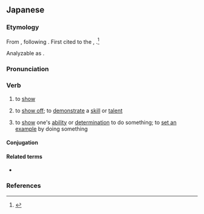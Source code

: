 ==Japanese==

===Etymology===
{{ja-kanjitab|み|yomi=kun|sort=みせる}}

From {{inh|ja|ojp|見す|tr=misu|sort=みせる}}, following {{m|ja|下二段活用|tr=shimo nidan katsuyō|t=lower bigrade conjugation}}.
{{ja-from-shimonidan}}
First cited to the ''{{w|Man'yōshū}}'', {{circa2|759 {{CE}}}}.<ref>{{R:Nihon Kokugo Daijiten 2|見}}</ref>

Analyzable as {{suffix|ja|sort=みせる|見|tr1=mi|pos1=the {{ja-etym-renyokei|見る|みる|to see; to look at|nodot=1}}|す|tr2=su|pos2=causative suffix, corresponding to modern {{ja-r|-せる}}}}.

===Pronunciation===
{{ja-pron|みせる|acc=2|acc_ref=SMK2,ZAJ}}
{{ja-ojad}}

===Verb===
{{ja-verb|みせる|type=2|tr=trans}}
{{ja-vp|見る|見える|c=見せる|みる|みえる|ck=みせる}}

# to [[show]]
#: {{ja-usex|[[写%真]]を[[人]]に'''見せる'''|しゃ%しん を ひと に '''みせる'''|'''show''' someone a picture}}
# {{ja-def|魅せる}} to [[show off]]; to [[demonstrate]] a [[skill]] or [[talent]]
# {{n-g|Used as a {{m|ja|補助動詞|tr=hojo dōshi}}, after a verb in the {{m|ja|て|tr=-te}} [[Appendix:Japanese verbs#Other forms|conjunctive form]]:}} to [[show]] one's [[ability]] or [[determination]] to do something; to [[set an example]] by doing something

====Conjugation====
{{ja-ichi|みせ}}

====Related terms====
* {{ja-r|見る|みる}}

===References===
<references/>